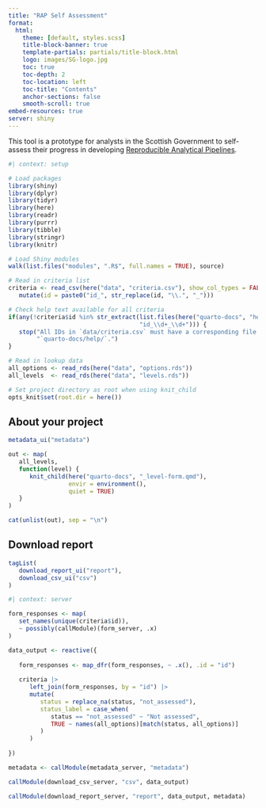 ```yaml
---
title: "RAP Self Assessment"
format:
  html:
    theme: [default, styles.scss]
    title-block-banner: true
    template-partials: partials/title-block.html
    logo: images/SG-logo.jpg
    toc: true
    toc-depth: 2
    toc-location: left
    toc-title: "Contents"
    anchor-sections: false
    smooth-scroll: true
embed-resources: true
server: shiny
---
```


This tool is a prototype for analysts in the Scottish Government to self-assess their progress in developing [Reproducible Analytical Pipelines](https://analysisfunction.civilservice.gov.uk/support/reproducible-analytical-pipelines/).

    
```r
#| context: setup

# Load packages
library(shiny)
library(dplyr)
library(tidyr)
library(here)
library(readr)
library(purrr)
library(tibble)
library(stringr)
library(knitr)

# Load Shiny modules
walk(list.files("modules", ".R$", full.names = TRUE), source)

# Read in criteria list
criteria <- read_csv(here("data", "criteria.csv"), show_col_types = FALSE) |>
   mutate(id = paste0("id_", str_replace(id, "\\.", "_")))

# Check help text available for all criteria
if(any(!criteria$id %in% str_extract(list.files(here("quarto-docs", "help")), 
                                     "id_\\d+_\\d+"))) {
   stop("All IDs in `data/criteria.csv` must have a corresponding file in ", 
        "`quarto-docs/help/`.")
}

# Read in lookup data
all_options <- read_rds(here("data", "options.rds"))
all_levels  <- read_rds(here("data", "levels.rds"))

# Set project directory as root when using knit_child
opts_knit$set(root.dir = here())
```


## About your project

```r
metadata_ui("metadata")
```


<!-- Criteria assessments -->

```r
out <- map(
   all_levels,
   function(level) {
      knit_child(here("quarto-docs", "_level-form.qmd"),
                 envir = environment(),
                 quiet = TRUE)
   }
)

cat(unlist(out), sep = "\n")
```


## Download report

```r
tagList(
   download_report_ui("report"),
   download_csv_ui("csv")
)
```


```r
#| context: server

form_responses <- map(
   set_names(unique(criteria$id)),
   ~ possibly(callModule)(form_server, .x)
)

data_output <- reactive({
   
   form_responses <- map_dfr(form_responses, ~ .x(), .id = "id")
   
   criteria |>
      left_join(form_responses, by = "id") |>
      mutate(
         status = replace_na(status, "not_assessed"),
         status_label = case_when(
            status == "not_assessed" ~ "Not assessed",
            TRUE ~ names(all_options)[match(status, all_options)]
         )
      )
   
})

metadata <- callModule(metadata_server, "metadata")

callModule(download_csv_server, "csv", data_output)

callModule(download_report_server, "report", data_output, metadata)
```
